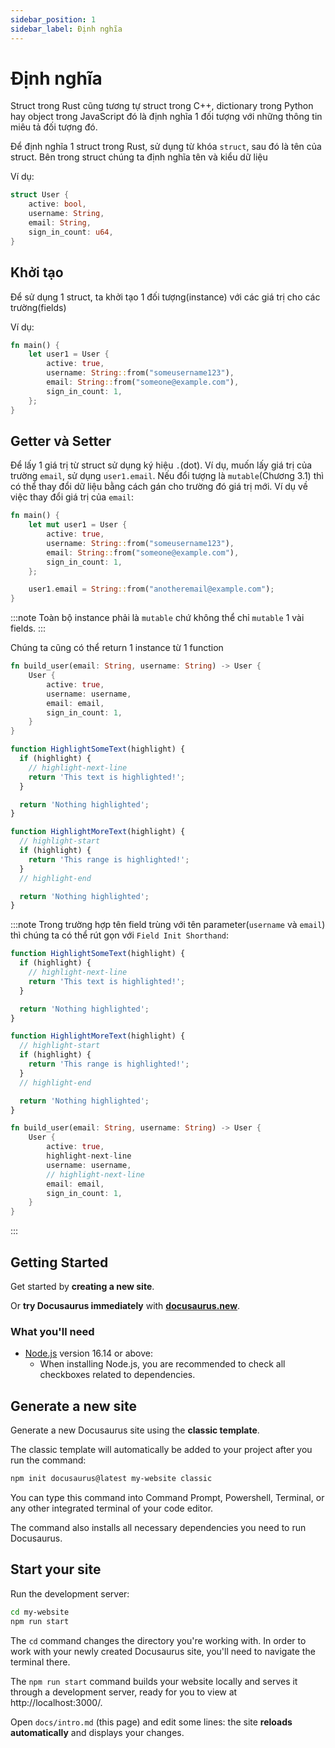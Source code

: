 ```yaml
---
sidebar_position: 1
sidebar_label: Định nghĩa
---
```


# Định nghĩa

Struct trong Rust cũng tương tự struct trong C++, dictionary trong Python hay object trong JavaScript đó là định nghĩa 1 đối tượng 
với những thông tin miêu tả đối tượng đó.

Để định nghĩa 1 struct trong Rust, sử dụng từ khóa `struct`, sau đó là tên của struct. Bên trong struct chúng ta định nghĩa tên và kiểu dữ liệu

Ví dụ:

```rust title="src/main.rs" showLineNumbers
struct User {
    active: bool,
    username: String,
    email: String,
    sign_in_count: u64,
}

```

## Khởi tạo

Để sử dụng 1 struct, ta khởi tạo 1 đối tượng(instance) với các giá trị cho các trường(fields)

Ví dụ:

```rust title="src/main.rs" showLineNumbers
fn main() {
    let user1 = User {
        active: true,
        username: String::from("someusername123"),
        email: String::from("someone@example.com"),
        sign_in_count: 1,
    };
}
```

## Getter và Setter

Để lấy 1 giá trị từ struct sử dụng ký hiệu `.`(dot). Ví dụ, muốn lấy giá trị của trường `email`, sử dụng `user1.email`. Nếu đổi tượng là `mutable`(Chương 3.1) thì có thể thay đổi dữ liệu bằng cách gán cho trường đó giá trị mới. Ví dụ về việc thay đổi giá trị của `email`:

```rust title="src/main.rs" showLineNumbers
fn main() {
    let mut user1 = User {
        active: true,
        username: String::from("someusername123"),
        email: String::from("someone@example.com"),
        sign_in_count: 1,
    };

    user1.email = String::from("anotheremail@example.com");
}
```

:::note
Toàn bộ instance phải là `mutable` chứ không thể chỉ `mutable` 1 vài fields.
:::

Chúng ta cũng có thể return 1 instance từ 1 function

```rust title="src/main.rs" showLineNumbers
fn build_user(email: String, username: String) -> User {
    User {
        active: true,
        username: username,
        email: email,
        sign_in_count: 1,
    }
}
```

```js showLineNumbers
function HighlightSomeText(highlight) {
  if (highlight) {
    // highlight-next-line
    return 'This text is highlighted!';
  }

  return 'Nothing highlighted';
}

function HighlightMoreText(highlight) {
  // highlight-start
  if (highlight) {
    return 'This range is highlighted!';
  }
  // highlight-end

  return 'Nothing highlighted';
}
```

:::note
Trong trường hợp tên field trùng với tên parameter(`username` và `email`) thì chúng ta có thể rút gọn với `Field Init Shorthand`:

```js showLineNumbers
function HighlightSomeText(highlight) {
  if (highlight) {
    // highlight-next-line
    return 'This text is highlighted!';
  }

  return 'Nothing highlighted';
}

function HighlightMoreText(highlight) {
  // highlight-start
  if (highlight) {
    return 'This range is highlighted!';
  }
  // highlight-end

  return 'Nothing highlighted';
}
```

```rust title="src/main.rs" showLineNumbers
fn build_user(email: String, username: String) -> User {
    User {
        active: true,
        highlight-next-line
        username: username,
        // highlight-next-line
        email: email,
        sign_in_count: 1,
    }
}
```
:::


## Getting Started

Get started by **creating a new site**.

Or **try Docusaurus immediately** with **[docusaurus.new](https://docusaurus.new)**.

### What you'll need

- [Node.js](https://nodejs.org/en/download/) version 16.14 or above:
  - When installing Node.js, you are recommended to check all checkboxes related to dependencies.

## Generate a new site

Generate a new Docusaurus site using the **classic template**.

The classic template will automatically be added to your project after you run the command:

```bash
npm init docusaurus@latest my-website classic
```

You can type this command into Command Prompt, Powershell, Terminal, or any other integrated terminal of your code editor.

The command also installs all necessary dependencies you need to run Docusaurus.

## Start your site

Run the development server:

```bash
cd my-website
npm run start
```

The `cd` command changes the directory you're working with. In order to work with your newly created Docusaurus site, you'll need to navigate the terminal there.

The `npm run start` command builds your website locally and serves it through a development server, ready for you to view at http://localhost:3000/.

Open `docs/intro.md` (this page) and edit some lines: the site **reloads automatically** and displays your changes.
